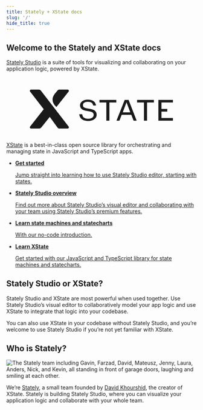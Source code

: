 ```yaml
---
title: Stately + XState docs
slug: '/'
hide_title: true
---
```


## Welcome to the Stately and XState docs

[Stately Studio](studio.mdx) is a suite of tools for visualizing and collaborating on your application logic, powered by XState.

<div class="docs-intro">
    <h2 class="docs-intro-logo-heading" id="xstate">
      <svg alt="XState" viewBox="0 0 818 222" xmlns="http://www.w3.org/2000/svg"><g fill="currentColor" fill-rule="evenodd"><path d="M349.953 70.14c20.78 0 33.34 8.767 35.358 24.687l.061.48H373.49l-.074-.333c-2.34-10.754-9.356-15.342-23.463-15.342-12.799 0-20.752 5.323-20.752 13.889 0 8.456 3.477 12.681 24.072 15.378 21.535 2.94 34.883 8.334 34.883 26.096 0 15.089-15.264 26.467-35.5 26.467-29.518 0-37.608-15.437-39.196-28.39l-.059-.478h12.76l.054.363c1.47 9.876 5.691 19.016 26.438 19.016 13.178 0 22.74-6.83 22.74-16.239 0-10.026-5.659-13.879-24.218-16.485-17.819-2.376-34.307-7.016-34.307-24.738 0-14.122 13.914-24.371 33.085-24.371Zm122.576 1.11v11.316h-29.547v77.787H429.79V82.566h-29.547V71.25h72.285Zm52.908 0 34.709 89.103h-13.108l-9.947-25.427h-41.344l-9.8 25.427h-12.549l35.283-89.104h16.756Zm108.826 0v11.316h-29.547v77.787h-13.188V82.569H561.98V71.252h72.282v-.003Zm81.737 0v11.316h-49.311v27.44h25.027v11.195h-25.027v27.832H716v11.317h-62.5v-89.1H716ZM516.49 81.711l-16.154 42.994h32.306l-16.153-42.994ZM106.363 27l33.464.272c3.251.026 6.31 1.54 8.304 4.108l119.56 154.056c2.71 3.488.22 8.564-4.192 8.564h-35.035c-3.31 0-6.432-1.543-8.44-4.172l-33.345-45.635-36.905 45.777a10.623 10.623 0 0 1-8.33 4.03H106.32c-4.437 0-6.917-5.122-4.165-8.603l58.543-74.144-58.595-75.718c-2.68-3.51-.154-8.569 4.263-8.532Zm157.091 0c4.46-.034 6.973 5.108 4.207 8.603l-52.239 66.006c-3.726-2.932-32.644-27.14-4.745-59.556 0 0 2.183-2.554 4.435-5.195l.436-.511.435-.51a676.11 676.11 0 0 0 3.842-4.533c2.759-3.339 5.03-4.005 8.247-4.03L263.454 27Z"/></g></svg>
    </h2>
    <p><a href="./docs/xstate">XState</a> is a best-in-class open source library
      for orchestrating and managing state in JavaScript and TypeScript apps.</p>
</div>

<ul className="content-boxes">
  <li>
    <a className="link-box" href="./docs/states">
      <RocketIcon size="40" />
      <strong>Get started</strong>
      <p>Jump straight into learning how to use Stately Studio editor, starting with states.</p>
    </a>
  </li>
  <li>
    <a className="link-box" href="./docs/studio">
      <LayoutIcon size="40"/>
      <strong>Stately Studio overview</strong>
      <p>Find out more about Stately
      Studio’s visual editor and collaborating with your team using Stately
      Studio’s premium features.</p>
    </a>
  </li>
  <li>
    <a className="link-box" href="./docs/state-machines-and-statecharts">
      <BookOpenTextIcon size="40"/>
      <strong>Learn state machines and statecharts</strong>
      <p>With our no-code introduction.</p>
    </a>
  </li>
  <li>
    <a className="link-box" href="./docs/xstate">
      <CodeIcon size="40"/>
      <strong>Learn XState</strong>
      <p>Get started with our JavaScript and
      TypeScript library for state machines and statecharts.</p>
    </a>
  </li>
</ul>

<EmbedMachine
  name="Default machine"
  embedURL="https://stately.ai/registry/editor/embed/5b170468-d66a-4136-84c8-676c8fea82e8?machineId=3e69d71f-1eda-41af-bee0-e82031d3f810"
/>

## Stately Studio or XState?

Stately Studio and XState are most powerful when used together. Use Stately Studio’s visual editor to collaboratively model your app logic and use XState to integrate that logic into your codebase.

You can also use XState in your codebase without Stately Studio, and you’re welcome to use Stately Studio if you’re not yet familiar with XState.

## Who is Stately?

![The Stately team including Gavin, Farzad, David, Mateusz, Jenny, Laura, Anders, Nick, and Kevin, all standing in front of garage doors, laughing and smiling at each other.](/stately.png)

We’re [Stately](https://stately.ai), a small team founded by [David Khourshid](https://twitter.com/davidkpiano), the creator of XState. Stately is building Stately Studio, where you can visualize your application logic and collaborate with your whole team.

